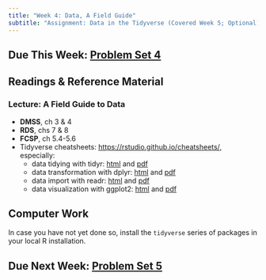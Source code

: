 ```yaml
---
title: "Week 4: Data, A Field Guide"
subtitle: "Assignment: Data in the Tidyverse (Covered Week 5; Optional)"
---
```


## Due This Week: [Problem Set 4]((../problemsets/ps4.qmd))

## Readings & Reference Material
### Lecture: A Field Guide to Data

- **DMSS**, ch 3 & 4
- **RDS**, chs 7 & 8
- **FCSP**, ch 5.4-5.6
- Tidyverse cheatsheets: <https://rstudio.github.io/cheatsheets/>, especially:
    - data tidying with tidyr: [html](https://rstudio.github.io/cheatsheets/html/tidyr.html) and [pdf](https://rstudio.github.io/cheatsheets/tidyr.pdf)
    - data transformation with dplyr: [html](https://rstudio.github.io/cheatsheets/html/data-transformation.html) and [pdf](https://rstudio.github.io/cheatsheets/data-transformation.pdf)
    - data import with readr: [html](https://rstudio.github.io/cheatsheets/html/data-import.html) and [pdf](https://rstudio.github.io/cheatsheets/data-import.pdf)
    - data visualization with ggplot2: [html](https://rstudio.github.io/cheatsheets/html/data-visualization.html) and [pdf](https://rstudio.github.io/cheatsheets/data-visualization.pdf)

## Computer Work

In case you have not yet done so, install the `tidyverse` series of packages in your local R installation.

## Due Next Week: [Problem Set 5](../problemsets/ps5.qmd)